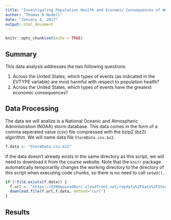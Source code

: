 ```yaml
---
title: "Investigating Population Health and Economic Consequences of Weather Events in the United States"
author: "Thomas R Nudell"
date: "January 4, 2017"
output: html_document
---
```


```r
knitr::opts_chunk$set(echo = TRUE)
```

## Summary

This data analysis addresses the two following questions:

1. Across the United States, which types of events (as indicated in the EVTYPE variable) are most harmful with respect to population health?
2. Across the United States, which types of events have the greatest economic consequences?

[//]: # (Summary of analysis)

## Data Processing
[//]: # (Describe how data is loaded into R and processed for analysis, starting from Raw Data)

The data we will analize is a National Oceanic and Atmospheric Administration (NOAA) storm database. This data comes in the form of a comma seperated value (csv) file compressed with the bzip2 (bz2) algorithm.
We will name data file `StormData.csv.bz2`. 
```r
f.data <- "StormData.csv.bz2"
```

If the data doesn't already exists in the same directory as this script, we will need to download it from the course website. Note that the `knitr` package automatically temporarilly changes the working directory to the directory of this script when executing code chunks, so there is no need to call `setwd()`. 

```r
if (!file.exists(f.data)) {
  f.url <- "https://d396qusza40orc.cloudfront.net/repdata%2Fdata%2FStormData.csv.bz2"
  download.file(f.url,f.data, method="curl")
}
```


## Results 

[//]: # (Main results including 1--3 figures with descriptive captions)